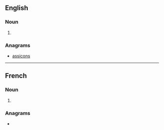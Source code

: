 {{also|Caissons}}

==English==

===Noun===
{{head|en|noun plural form}}

# {{plural of|caisson|lang=en}}

===Anagrams===
* [[assicons#English|assicons]]

----

==French==

===Noun===
{{head|fr|noun plural form|g=m}}

# {{plural of|caisson|lang=fr}}

===Anagrams===
* {{l|fr|cassions}}